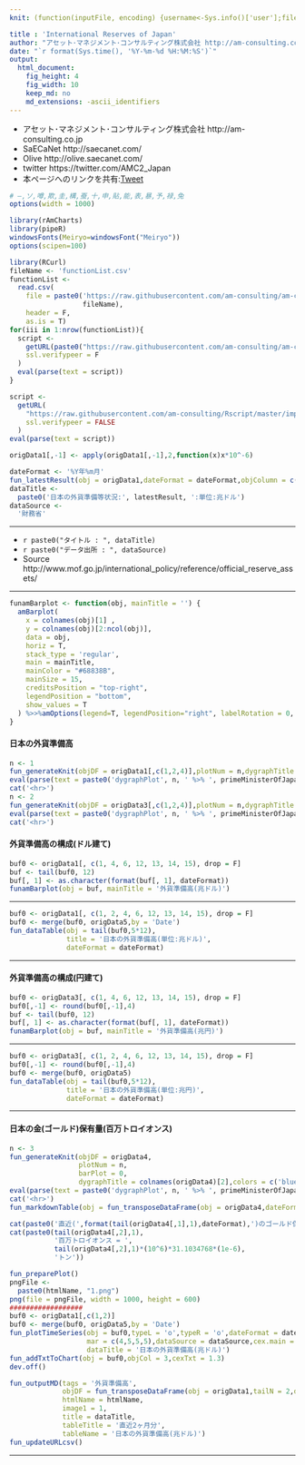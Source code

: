 ```yaml
---
knit: (function(inputFile, encoding) {username<-Sys.info()['user'];fileName<-'defaultPath.csv';pathToFile <-paste0('C:/Users/', username,'/Desktop/pathToCSV/');setwd(pathToFile);buf0<-read.csv(fileName,header = F,skip = 0,stringsAsFactor = F,check.names = F,fileEncoding = 'utf-8');timeStamp<-format(Sys.time(),'%Y%m%d%H%M%S');htmlName<-'internationalReservesOfJapan';rmarkdown::render(inputFile, encoding = encoding, output_file = paste0('C:/Users/',username,buf0[2,1],'charts/','am-consulting.co.jp-',htmlName,'.html')) })

title : 'International Reserves of Japan'
author: "アセット･マネジメント･コンサルティング株式会社 http://am-consulting.co.jp"
date: "`r format(Sys.time(), '%Y-%m-%d %H:%M:%S')`"
output: 
  html_document:
    fig_height: 4
    fig_width: 10
    keep_md: no
    md_extensions: -ascii_identifiers 
---
```

<link href="http://knowledgevault.saecanet.com/components/rmarkdown-html.css" rel="stylesheet">
<style>.main-container {max-width : 1000px;}</style>
<script src="http://knowledgevault.saecanet.com/components/JavascriptCode.js"></script>

- アセット･マネジメント･コンサルティング株式会社 http://am-consulting.co.jp
- SaECaNet http://saecanet.com/
- Olive http://olive.saecanet.com/
- twitter https://twitter.com/AMC2_Japan
- 本ページへのリンクを共有:<a href="https://twitter.com/share" class="twitter-share-button" data-via="AMC2_Japan" data-size="large">Tweet</a> <script>!function(d,s,id){var js,fjs=d.getElementsByTagName(s)[0],p=/^http:/.test(d.location)?'http':'https';if(!d.getElementById(id)){js=d.createElement(s);js.id=id;js.src=p+'://platform.twitter.com/widgets.js';fjs.parentNode.insertBefore(js,fjs);}}(document, 'script', 'twitter-wjs');</script>

```r
# ―,ソ,噂,欺,圭,構,蚕,十,申,貼,能,表,暴,予,禄,兔
options(width = 1000)
```

```r
library(rAmCharts)
library(pipeR)
windowsFonts(Meiryo=windowsFont("Meiryo"))
options(scipen=100)
```

```r
library(RCurl)
fileName <- 'functionList.csv'
functionList <-
  read.csv(
    file = paste0('https://raw.githubusercontent.com/am-consulting/am-consulting.github.io/master/csv/',
                  fileName),
    header = F,
    as.is = T)
for(iii in 1:nrow(functionList)){
  script <- 
    getURL(paste0("https://raw.githubusercontent.com/am-consulting/am-consulting.github.io/master/", functionList[iii,1]),
    ssl.verifypeer = F
  )
  eval(parse(text = script))
}
```

```r
script <-
  getURL(
    "https://raw.githubusercontent.com/am-consulting/Rscript/master/importInternationalReserves.r",
    ssl.verifypeer = FALSE
  )
eval(parse(text = script))
```

```r
origData1[,-1] <- apply(origData1[,-1],2,function(x)x*10^-6)
```

```r
dateFormat <- '%Y年%m月'
fun_latestResult(obj = origData1,dateFormat = dateFormat,objColumn = c(2,4))
dataTitle <- 
  paste0('日本の外貨準備等状況:', latestResult, ':単位:兆ドル')
dataSource <- 
  '財務省'
```

***

- `r paste0("タイトル : ", dataTitle)`
- `r paste0("データ出所 : ", dataSource)`
- Source http://www.mof.go.jp/international_policy/reference/official_reserve_assets/

***

```r
funamBarplot <- function(obj, mainTitle = '') {
  amBarplot(
    x = colnames(obj)[1] ,
    y = colnames(obj)[2:ncol(obj)],
    data = obj,
    horiz = T,
    stack_type = 'regular',
    main = mainTitle,
    mainColor = "#68838B",
    mainSize = 15,
    creditsPosition = "top-right",
    legendPosition = "bottom",
    show_values = T
  ) %>>%amOptions(legend=T, legendPosition="right", labelRotation = 0, zoom=F)
}  
```

#### 日本の外貨準備高

```r
n <- 1
fun_generateKnit(objDF = origData1[,c(1,2,4)],plotNum = n,dygraphTitle = 'ドル建て(兆ドル)')
eval(parse(text = paste0('dygraphPlot', n, ' %>% ', primeMinisterOfJapan_dygraph)))
cat('<hr>')
n <- 2
fun_generateKnit(objDF = origData3[,c(1,2,4)],plotNum = n,dygraphTitle = '円建て(兆円)')
eval(parse(text = paste0('dygraphPlot', n, ' %>% ', primeMinisterOfJapan_dygraph)))
cat('<hr>')
```

#### 外貨準備高の構成(ドル建て)

```r
buf0 <- origData1[, c(1, 4, 6, 12, 13, 14, 15), drop = F]
buf <- tail(buf0, 12)
buf[, 1] <- as.character(format(buf[, 1], dateFormat))
funamBarplot(obj = buf, mainTitle = '外貨準備高(兆ドル)')
```

***

```r
buf0 <- origData1[, c(1, 2, 4, 6, 12, 13, 14, 15), drop = F]
buf0 <- merge(buf0, origData5,by = 'Date')
fun_dataTable(obj = tail(buf0,5*12),
              title = '日本の外貨準備高(単位:兆ドル)',
              dateFormat = dateFormat)
```

***
#### 外貨準備高の構成(円建て)

```r
buf0 <- origData3[, c(1, 4, 6, 12, 13, 14, 15), drop = F]
buf0[,-1] <- round(buf0[,-1],4)
buf <- tail(buf0, 12)
buf[, 1] <- as.character(format(buf[, 1], dateFormat))
funamBarplot(obj = buf, mainTitle = '外貨準備高(兆円)')
```

***

```r
buf0 <- origData3[, c(1, 2, 4, 6, 12, 13, 14, 15), drop = F]
buf0[,-1] <- round(buf0[,-1],4)
buf0 <- merge(buf0, origData5)
fun_dataTable(obj = tail(buf0,5*12),
              title = '日本の外貨準備高(単位:兆円)',
              dateFormat = dateFormat)
```

***
#### 日本の金(ゴールド)保有量(百万トロイオンス)

```r
n <- 3
fun_generateKnit(objDF = origData4,
                 plotNum = n,
                 barPlot = 0,
                 dygraphTitle = colnames(origData4)[2],colors = c('blue'))
eval(parse(text = paste0('dygraphPlot', n, ' %>% ', primeMinisterOfJapan_dygraph)))
cat('<hr>')
fun_markdownTable(obj = fun_transposeDataFrame(obj = origData4,dateFormat = dateFormat))
```

```r
cat(paste0('直近(',format(tail(origData4[,1],1),dateFormat),')のゴールド保有量 : '))
cat(paste0(tail(origData4[,2],1),
           '百万トロイオンス = ',
           tail(origData4[,2],1)*(10^6)*31.1034768*(1e-6),
           'トン'))
```

```r
fun_preparePlot()
pngFile <-
  paste0(htmlName, "1.png")
png(file = pngFile, width = 1000, height = 600)
##################
buf0 <- origData1[,c(1,2)]
buf0 <- merge(buf0, origData5,by = 'Date')
fun_plotTimeSeries(obj = buf0,typeL = 'o',typeR = 'o',dateFormat = dateFormat,chartType = 2,
                   mar = c(4,5,5,5),dataSource = dataSource,cex.main = 1.1,cex.lab = 1.1,
                   dataTitle = '日本の外貨準備高(兆ドル)')
fun_addTxtToChart(obj = buf0,objCol = 3,cexTxt = 1.3)
dev.off()
```

```r
fun_outputMD(tags = '外貨準備高',
             objDF = fun_transposeDataFrame(obj = origData1,tailN = 2,dateFormat = dateFormat),
             htmlName = htmlName,
             image1 = 1,
             title = dataTitle,
             tableTitle = '直近2ヶ月分',
             tableName = '日本の外貨準備高(兆ドル)')
fun_updateURLcsv()
```

***
<script>MakeNegative();</script>
<script>
  (function(i,s,o,g,r,a,m){i['GoogleAnalyticsObject']=r;i[r]=i[r]||function(){
  (i[r].q=i[r].q||[]).push(arguments)},i[r].l=1*new Date();a=s.createElement(o),
  m=s.getElementsByTagName(o)[0];a.async=1;a.src=g;m.parentNode.insertBefore(a,m)
  })(window,document,'script','https://www.google-analytics.com/analytics.js','ga');

  ga('create', 'UA-3077339-5', 'auto');
  ga('send', 'pageview');

</script>
